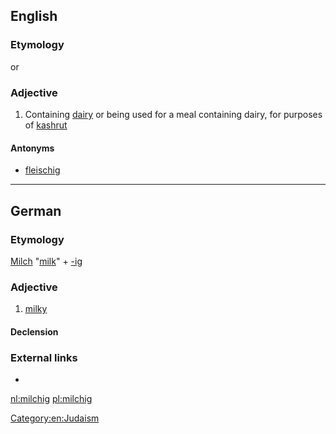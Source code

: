 ==English==
===Etymology===
{{etyl|yi|en}} {{term|מילכיק|tr=milkhik|lang=yi}} or {{etyl|de|en}} {{term|milchig|lang=de||milky}}
===Adjective===
{{en-adj|-}}

# Containing [[dairy]] or being used for a meal containing dairy, for purposes of [[kashrut]]

====Antonyms====
* [[fleischig]]

[[Category:en:Judaism]]
----
==German==
===Etymology===
[[Milch]] "[[milk]]" + [[-ig]]
===Adjective===
{{de-adj|milchiger|milchigsten}}

# [[milky]]

====Declension====
{{de-decl-adj|milchig|milchiger|milchigst}}

===External links===
* {{R:Duden}}

[[nl:milchig]]
[[pl:milchig]]